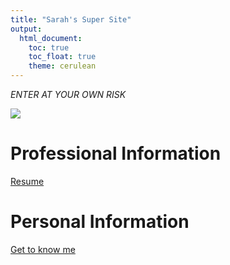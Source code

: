 ```yaml
---
title: "Sarah's Super Site"
output: 
  html_document:
    toc: true
    toc_float: true
    theme: cerulean
---
```


_ENTER AT YOUR OWN RISK_

![](https://media3.giphy.com/media/yr7n0u3qzO9nG/source.gif)

# Professional Information
[Resume](resume.html)

# Personal Information
[Get to know me](personal.html)